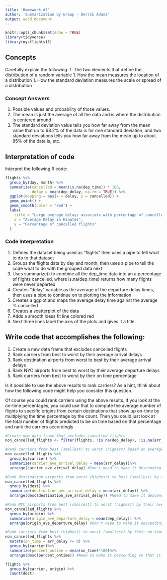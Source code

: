 ```yaml
---
title: 'Homework #7'
author: 'Summarization by Group - Derrik Adams'
output: word_document
---
```


```r
knitr::opts_chunk$set(echo = TRUE)
library(tidyverse)
library(nycflights13)
```

## Concepts  

Carefully explain the following:
1.  The two elements that define the distribution of a random variable
1.  How the mean measures the location of a distribution
1.  How the standard deviation measures the scale or spread of a distribution  

### Concept Answers
1.  Possible values and probability of those values.
1.  The mean is just the average of all the data and is where the distribution is centered around
1.  The standard deviation value tells you how far away from the mean value that up to 68.2% of the data is for one standard deviation, and two standard deviations tells you how far away from the mean up to about 95% of the data is, etc.
 

## Interpretation of code  

Interpret the following R code:  

```r
flights %>%
  group_by(day, month) %>%
  summarize(cancelled = mean(is.na(dep_time)) * 100,
            delay = mean(dep_delay, na.rm = TRUE)) %>%
  ggplot(mapping = aes(x = delay, y = cancelled)) +
  geom_point() +
  geom_smooth(color = "red") +
  labs(
    title = "Large average delays associate with percentage of cancelled flights",
    x = "Average Delay in Minutes",
    y = "Percentage of cancelled flights"
  )
```
  
### Code Interpretation

1.  Defines the dataset being used as "flights" then uses a pipe to tell what to do to that dataset
1.  Groups the flights data by day and month, then uses a pipe to tell the code what to do with the grouped data next
1.  Uses summarize() to combine all the dep_time data into an a percentage of flights cancelled, where is.na(dep_time) returns how many flights were never departed
1.  Creates "delay" variable as the average of the departure delay times, then uses a pipe to continue on to plotting the information
1.  Creates a ggplot and maps the average delay time against the average % cancelled
1.  Creates a scatterplot of the data
1.  Adds a smooth loess fit line colored red
1.  Next three lines label the axis of the plots and gives it a title.  

## Write code that accomplishes the following:

1.  Create a new data frame that excludes cancelled flights
1.  Rank carriers from best to worst by their average arrival delays
1.  Rank destination airports from worst to best by their average arrival delays
1.  Rank NYC airports from best to worst by their average departure delays
1.  Rank carriers from best to worst by their on time percentage

Is it possible to use the above results to rank carriers? As a hint, think about how the following code might help you consider this question.  
  
  Of course you could rank carriers using the above results. If you look at the on-time percentages, you could use that to compute the average number of flights to specific origins from certain destinations that show up on-time by multiplying the time percentage by the count. Then you could just look at the total number of flights predicted to be on time based on that percentage and rank the carriers accordingly

```r
#Create new data frame that excludes cancelled flights
non_cancelled_flights <- filter(flights, !is.na(dep_delay), !is.na(arr_delay)) 

#Rank carriers from best (smallest) to worst (highest) based on average arrival delays
non_cancelled_flights %>%
  group_by(carrier) %>%
  summarize(carrier_ave_arrival_delay = mean(arr_delay))%>%
  arrange(carrier_ave_arrival_delay) #Don't need to make it descending since it already arranges it from smallest to largest

#Rank destination airports from worst (highest) to best (smallest) by their average arrival delays
non_cancelled_flights %>%
  group_by(dest) %>%
  summarize(destination_ave_arrival_delay = mean(arr_delay)) %>%
  arrange(desc(destination_ave_arrival_delay)) #Need to make it descending so that it arranges it from largest to smallest

#Rank NYC airports from best (smallest) to worst (highest) by their average departure delays
non_cancelled_flights %>%
  group_by(origin) %>%
  summarize(origin_ave_departure_delay = mean(dep_delay)) %>%
  arrange(origin_ave_departure_delay) #Don't need to make it descending since it already arranges it from smallest to largest

#Rank carriers from best (highest) to worst (smallest) by their on-time percentage
non_cancelled_flights %>%
  mutate(on_time = arr_delay <= 0) %>%
  group_by(carrier)%>%
  summarize(percent_ontime = mean(on_time)*100)%>%
  arrange(desc(percent_ontime)) #Need to make it descending so that it arranges it from largest to smallest
```

```r
flights %>% 
  group_by(carrier, origin) %>%
  count(dest)
```  